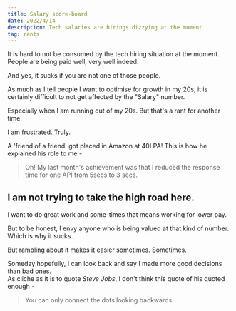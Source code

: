 ```yaml
---
title: Salary score-board
date: 2022/4/14
description: Tech salaries are hirings dizzying at the moment
tag: rants
---
```



It is hard to not be consumed by the tech hiring situation at the moment. People are being paid well, very well indeed. 

And yes, it sucks if you are not one of those people. 


As much as I tell people I want to optimise for growth in my 20s, it is certainly difficult to not get affected by the "Salary" number. 

Especially when I am running out of my 20s. But that's a rant for another time.


I am frustrated. Truly. 


A 'friend of a friend' got placed in Amazon at 40LPA! This is how he explained his role to me - 
> Oh! My last month's achievement was that I reduced the response time for one API from 5secs to 3 secs.


## I am **not** trying to take the high road here. 

I want to do great work and some-times that means working for lower pay. 

But to be honest, I envy anyone who is being valued at that kind of number. Which is why it sucks. 

But rambling about it makes it easier sometimes. Sometimes. 

Someday hopefully, I can look back and say I made more good decisions than bad ones. \
As cliche as it is to quote _Steve Jobs_, I don't think this quote of his quoted enough - 
> You can only connect the dots looking backwards.

 
 



